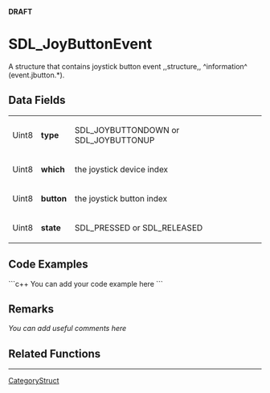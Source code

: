 <!-- pragma section-numbers off -->
<!-- pragma disable-camelcase -->
'''DRAFT'''

= SDL_JoyButtonEvent =
A structure that contains joystick button event ,,structure,, ^information^ (event.jbutton.*).


== Data Fields ==
{|
|Uint8
|'''type'''
|SDL_JOYBUTTONDOWN or SDL_JOYBUTTONUP
|-
|Uint8
|'''which'''
|the joystick device index
|-
|Uint8
|'''button'''
|the joystick button index
|-
|Uint8
|'''state'''
|SDL_PRESSED or SDL_RELEASED
|}

== Code Examples ==
```c++
You can add your code example here
```

== Remarks ==
''You can add useful comments here''

== Related Functions ==

----
[[CategoryStruct]]
